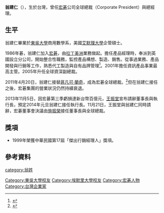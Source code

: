 {{Refimprove|time=2014-05-05T02:19:10+00:00}}
{{Infobox_Person
| name = 翁建仁
| english_names = 
|image=
|box_width= 240px
|occupation= 
| period = 
|birth_name=
| other_names =
| Sex = 男
|birth_date= {{birth year and age|1958}}
|birth_place= {{TWN}}
|death_date= 
|death_place= 
| nationality ={{ROC}}
| residence =
| party = 
| religion =
| spouse = 
| relatives =
|education=[[東吳大學|東吳大學]]商用數學系<br>美國[[艾默理大學|艾默理大學]]企管碩士
| past = [[宏碁|宏碁]]公司全球總裁、總經理
| work = 
| award =中華民國第17屆傑出行銷經理人獎
}}

'''翁建仁'''（{{bd|1958年||||}}），生於台灣，曾任[[宏碁|宏碁]]公司全球總裁（Corporate President）與總經理。

==生平==
翁建仁畢業於[[東吳大學|東吳大學]]商用數學系，美國[[艾默理大學|艾默理大學]]企管碩士。

1986年碁，翁建仁加入[[宏碁|宏碁]]，由[[拉丁美洲|拉丁美洲]]業務做起。擔任產品經理時，奉派到英國設立分公司，開始整合性職務，監控產品構想、製造、銷售。從事過業務、產品開發與行銷等工作，熟悉代工製造與自有品牌管理<ref>{{Cite web |url=http://www.scu.edu.tw/alumni/mgz10/t3-3.htm |title=隱身幕後、踏實做事－專訪宏碁總部資深副總經理翁建仁 東吳校友 |accessdate=2012-01-31 |archive-date=2013-11-09 |archive-url=https://web.archive.org/web/20131109102219/http://www.scu.edu.tw/alumni/mgz10/t3-3.htm |dead-url=no }}</ref>。2001年擔任資訊產品事業最高主管。2005年升任全球資深副總裁。

2011年4月20日，翁建仁接替[[蔣凡可·蘭奇|蔣凡可·蘭奇]]，成為宏碁全球總裁。<ref>{{Cite web |url=http://www.acer-group.com/public/chinese/News/2011/20110419-1.htm |title=宏碁任命翁建仁為全球總裁 宏碁新聞稿 |access-date=2012-01-31 |archive-url=https://web.archive.org/web/20110622231905/http://acer-group.com/public/chinese/News/2011/20110419-1.htm |archive-date=2011-06-22 |dead-url=yes }}</ref>但在翁建仁接任之後，宏碁集團的營業狀況仍然持續衰退。

2013年11月5日，因宏碁第三季虧損達新台幣百億元，[[王振堂|王振堂]]宣布請辭董事長與執行長，預定2014年元旦翁建仁接任執行長。11月21日，王振堂與翁建仁同時請辭，宏碁董事會決議由[[施振榮|施振榮]]接任董事長與全球總裁。

==獎項==
*1999年榮獲中華民國第17屆「傑出行銷經理人」獎項。

==參考資料==
{{reflist}}

{{Taiwanese merchant-stub}}
{{DEFAULTSORT:W}}
[[Category:東吳大學校友|Category:東吳大學校友]]
[[Category:埃默里大學校友|Category:埃默里大學校友]]
[[Category:宏碁人物|Category:宏碁人物]]
[[category:翁姓|category:翁姓]]
[[Category:台灣企業家|Category:台灣企業家]]